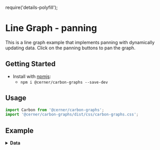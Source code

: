 require('details-polyfill');

# Line Graph - panning

This is a line graph example that implements panning with dynamically updating data. Click on the panning buttons to pan the graph.

## Getting Started

- Install with [npmjs](https://www.npmjs.com):
  - `npm i @cerner/carbon-graphs --save-dev`

## Usage
```js
import Carbon from '@cerner/carbon-graphs';
import '@cerner/carbon-graphs/dist/css/carbon-graphs.css';
```

## Example
<LineGraphPanning />

<details>
<summary style={{ fontSize: 24 }}>
<b>Data</b>
</summary>

### Graph Config object
<GraphConfig />

### Data object
<DataObject />
</details>
